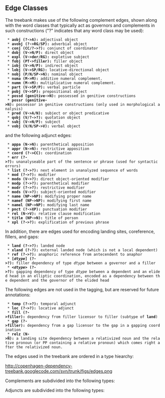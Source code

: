==  Edge Classes ==

The treebank makes use of the following complement edges, shown along with the word classes that typically act as governors and complements in such constructions ("?" indicates that any word class may be used):

  * '''aobj (?-&gt;A):''' adjectival object
  * '''avobj (?-&gt;RG/SP):''' adverbial object
  * '''conj (CC/?-&gt;?):''' conjunct of coordinator
  * '''dobj (V-&gt;N/P):''' direct object
  * '''expl (V-&gt;der/RG):''' expletive subject
  * '''fobj (PT-&gt;filler):''' filler object
  * '''iobj (V-&gt;N/P):''' indirect object
  * '''lobj (V-&gt;SP/RG):''' locative-directional object
  * '''nobj (P/N/SP-&gt;N):''' nominal object
  * '''numa (M-&gt;M):''' additive numeral complement.
  * '''numm (M-&gt;M):''' multiplicative numeral complement.
  * '''part (V-&gt;SP/P):''' verbal particle
  * '''pobj (V-&gt;SP):''' prepositional object
  * '''possd (genitive-&gt;N):''' possessed in genitive constructions
  * '''possr (genitive-&gt;N):''' possessor in genitive constructions (only used in morphological analysis)
  * '''pred (V-&gt;A/N):''' subject or object predicative
  * '''qobj (V/?-&gt;?):''' quotation object
  * '''subj (V-&gt;N/P):''' subject
  * '''vobj (V/N/SP-&gt;V):''' verbal object

and the following adjunct edges:

  * '''appa (N-&gt;N):''' parenthetical apposition
  * '''appr (N-&gt;N):''' restrictive apposition
  * '''coord (?-&gt;CC):''' coordination
  * '''err (?-&gt;?):''' unanalyseable part of the sentence or phrase (used for syntactic errors)
  * '''list (?-&gt;?):''' next element in unanalyzed sequence of words
  * '''mod (?-&gt;?):''' modifier
  * '''modo (V-&gt;?):''' direct object-oriented modifier
  * '''modp (?-&gt;?):''' parenthetical modifier
  * '''modr (?-&gt;?):''' restrictive modifier
  * '''mods (V-&gt;?):''' subject-oriented modifier
  * '''name (NP-&gt;NP):''' modifying proper name
  * '''namef (NP-&gt;NP):''' modifying first name
  * '''namel (NP-&gt;NP):''' modifying last name
  * '''pnct (?-&gt;XP):''' punctuation modifier
  * '''rel (N-&gt;V):''' relative clause modification
  * '''title (NP-&gt;N):''' title of person
  * '''xpl (?-&gt;?):''' explification of previous phrase

In addition, there are edges used for encoding landing sites, coreference, fillers, and gaps:

  * '''land (?-&gt;?):''' landed node
  * '''xland (?-?):''' external landed node (which is not a local dependent)
  * '''ref (?-&gt;?):''' anaphoric reference from antecendent to anaphor
  * '''[''dtype''] (?-&gt;?):''' filler dependency of type ''dtype'' between a governor and a filler
  * '''&lt;''dtype''&gt; (?-&gt;?):''' gapping dependency of type ''dtype'' between a dependent and an elided head in an elliptic coordination, encoded as a dependency between the dependent and the governor of the elided head

The following edges are not used in the tagging, but are reserved for future annotations:

  * '''temp (?-&gt;?):''' temporal adjunct
  * '''loc (?-&gt;?):''' locative adjunct
  * '''fill (?-&gt;filler):''' dependency from filler licensor to filler (subtype of '''land''')
  * '''gap (?-&gt;filler):''' dependency from a gap licensor to the gap in a gapping coordination
  * '''relz (N-&gt;Ñ):''' a landing site dependency between a relativized noun and the relative pronoun (or PP containing a relative pronoun) which comes right after the relativized noun.

The edges used in the treebank are ordered in a type hiearchy:

http://copenhagen-dependency-treebank.googlecode.com/svn/trunk/figs/edges.png

Complements are subdivided into the following types:

Adjuncts are subdivided into the following types:
